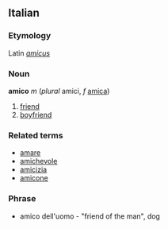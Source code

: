==Italian==
===Etymology===
Latin ''[[amicus]]''
===Noun===
'''amico''' ''m'' (''plural'' amici, ''f'' [[amica]])

# [[friend]]
# [[boyfriend]]

===Related terms===
*[[amare]]
*[[amichevole]]
*[[amicizia]]
*[[amicone]]

===Phrase===
*amico dell'uomo - "friend of the man", dog